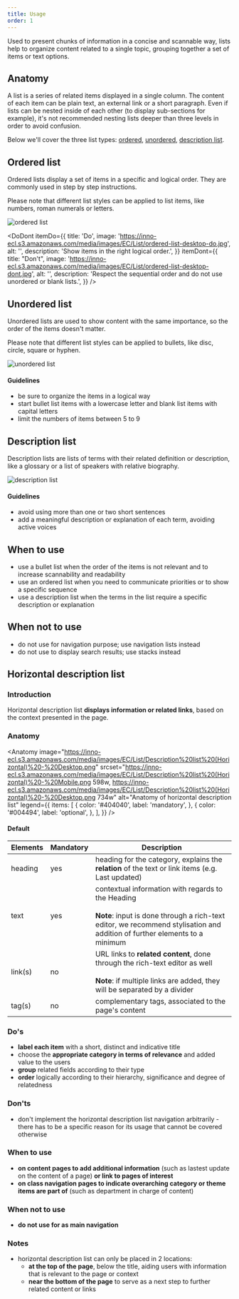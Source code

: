 ```yaml
---
title: Usage
order: 1
---
```



<Paragraph size="lead">
  Used to present chunks of information in a concise and scannable way, lists
  help to organize content related to a single topic, grouping together a set of
  items or text options.
</Paragraph>

## Anatomy

A list is a series of related items displayed in a single column. The content of each item can be plain text, an external link or a short paragraph. Even if lists can be nested inside of each other (to display sub-sections for example), it's not recommended nesting lists deeper than three levels in order to avoid confusion.

Below we'll cover the three list types: [ordered](#ordered), [unordered](#unordered), [description list](#description-list).

<h2 id="ordered">Ordered list</h2>

Ordered lists display a set of items in a specific and logical order.
They are commonly used in step by step instructions.

Please note that different list styles can be applied to list items, like numbers, roman numerals or letters.

![ordered list](https://inno-ecl.s3.amazonaws.com/media/images/EC/List/ordered-list-desktop.jpg)

<DoDont
  itemDo={{
    title: 'Do',
    image:
      'https://inno-ecl.s3.amazonaws.com/media/images/EC/List/ordered-list-desktop-do.jpg',
    alt: '',
    description: 'Show items in the right logical order.',
  }}
  itemDont={{
    title: "Don't",
    image:
      'https://inno-ecl.s3.amazonaws.com/media/images/EC/List/ordered-list-desktop-dont.jpg',
    alt: '',
    description:
      'Respect the sequential order and do not use unordered or blank lists.',
  }}
/>

<h2 id="unordered">Unordered list</h2>

Unordered lists are used to show content with the same importance, so the order of the items doesn't matter.

Please note that different list styles can be applied to bullets, like disc, circle, square or hyphen.

![unordered list](https://inno-ecl.s3.amazonaws.com/media/images/EC/List/unordered-list-desktop.jpg)

#### Guidelines

- be sure to organize the items in a logical way
- start bullet list items with a lowercase letter and blank list items with capital letters
- limit the numbers of items between 5 to 9

<h2 id="description-list">Description list</h2>

Description lists are lists of terms with their related definition or description, like a glossary or a list of speakers with relative biography.

![description list](https://inno-ecl.s3.amazonaws.com/media/images/EC/List/description-list-desktop.jpg)

#### Guidelines

- avoid using more than one or two short sentences
- add a meaningful description or explanation of each term, avoiding active voices

## When to use

- use a bullet list when the order of the items is not relevant and to increase scannability and readability
- use an ordered list when you need to communicate priorities or to show a specific sequence
- use a description list when the terms in the list require a specific description or explanation

## When not to use

- do not use for navigation purpose; use <Link to="/ec/compositions/navigation-lists/usage/">navigation lists</Link> instead
- do not use to display search results; use <Link to="/ec/utilities/stacks/usage/">stacks</Link> instead

## Horizontal description list

### Introduction

Horizontal description list **displays information or related links**, based on the context presented in the page.

### Anatomy

<Anatomy
  image="https://inno-ecl.s3.amazonaws.com/media/images/EC/List/Description%20list%20(Horizontal)%20-%20Desktop.png"
  srcset="https://inno-ecl.s3.amazonaws.com/media/images/EC/List/Description%20list%20(Horizontal)%20-%20Mobile.png 598w, https://inno-ecl.s3.amazonaws.com/media/images/EC/List/Description%20list%20(Horizontal)%20-%20Desktop.png 734w"
  alt="Anatomy of horizontal description list"
  legend={{
    items: [
      {
        color: '#404040',
        label: 'mandatory',
      },
      {
        color: '#004494',
        label: 'optional',
      },
    ],
  }}
/>

#### Default

| Elements | Mandatory | Description                                                                                                                                                                              |
| -------- | --------- | ---------------------------------------------------------------------------------------------------------------------------------------------------------------------------------------- |
| heading  | yes       | heading for the category, explains the **relation** of the text or link items (e.g. Last updated)                                                                                        |
| text     | yes       | contextual information with regards to the Heading<br /><br />**Note**: input is done through a rich-text editor, we recommend stylisation and addition of further elements to a minimum |
| link(s)  | no        | URL links to **related content**, done through the rich-text editor as well<br /><br />**Note**: if multiple links are added, they will be separated by a divider                        |
| tag(s)   | no        | complementary tags, associated to the page's content                                                                                                                                     |

### Do's

- **label each item** with a short, distinct and indicative title
- choose the **appropriate category in terms of relevance** and added value to the users
- **group** related fields according to their type
- **order** logically according to their hierarchy, significance and degree of relatedness

### Don'ts

- don't implement the horizontal description list navigation arbitrarily - there has to be a specific reason for its usage that cannot be covered otherwise

### When to use

- **on content pages to add additional information** (such as lastest update on the content of a page) **or link to pages of interest**
- **on class navigation pages to indicate overarching category or theme items are part of** (such as department in charge of content)

### When not to use

- **do not use for as main navigation**

### Notes
- horizontal description list can only be placed in 2 locations:
  - **at the top of the page**, below the title, aiding users with information that is relevant to the page or context
  - **near the bottom of the page** to serve as a next step to further related content or links
